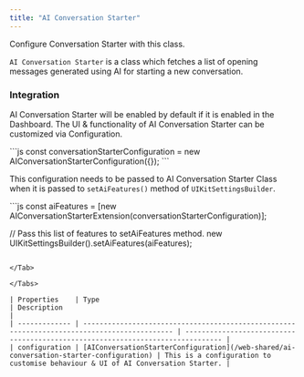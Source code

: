```yaml
---
title: "AI Conversation Starter"
---
```


Configure Conversation Starter with this class.

`AI Conversation Starter` is a class which fetches a list of opening messages generated using AI for starting a new conversation.

### Integration

AI Conversation Starter will be enabled by default if it is enabled in the Dashboard. The UI & functionality of AI Conversation Starter can be customized via Configuration.

<Tabs>
<Tab title="JavaScript">
```js
const conversationStarterConfiguration = new AIConversationStarterConfiguration({});
```

</Tab>

</Tabs>

This configuration needs to be passed to AI Conversation Starter Class when it is passed to `setAiFeatures()` method of `UIKitSettingsBuilder`.

<Tabs>
<Tab title="JavaScript">
```js
const aiFeatures = [new AIConversationStarterExtension(conversationStarterConfiguration)];

// Pass this list of features to setAiFeatures method.
new UIKitSettingsBuilder().setAiFeatures(aiFeatures);
```

</Tab>

</Tabs>

| Properties    | Type                                                                                         | Description                                                                     |
| ------------- | -------------------------------------------------------------------------------------------- | ------------------------------------------------------------------------------- |
| configuration | [AIConversationStarterConfiguration](/web-shared/ai-conversation-starter-configuration) | This is a configuration to customise behaviour & UI of AI Conversation Starter. |
